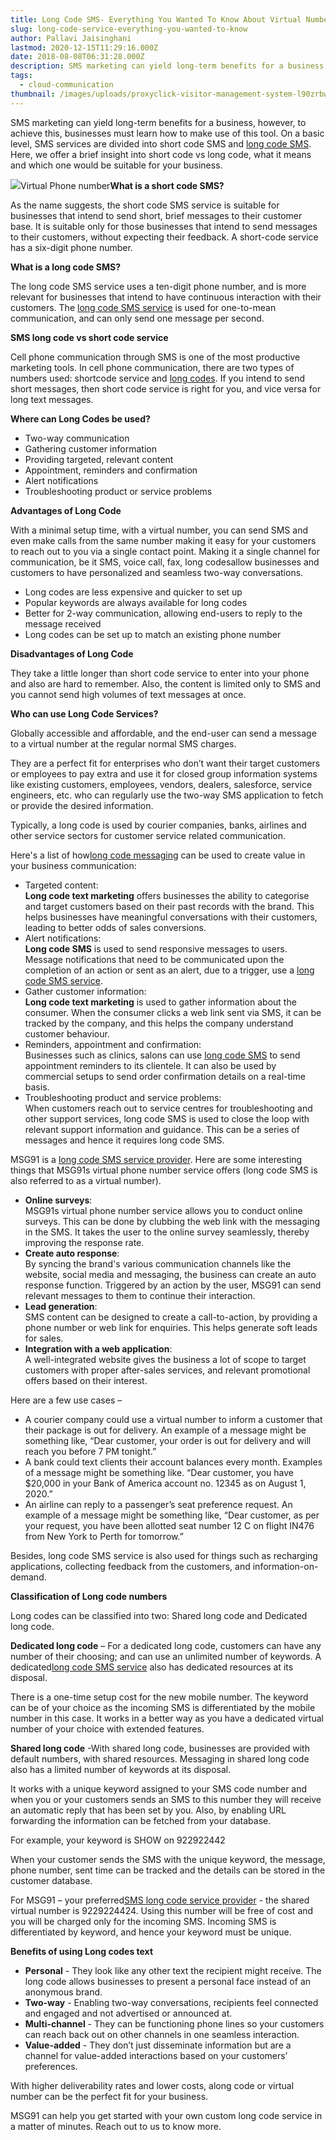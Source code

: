 ```yaml
---
title: Long Code SMS- Everything You Wanted To Know About Virtual Number
slug: long-code-service-everything-you-wanted-to-know
author: Pallavi Jaisinghani
lastmod: 2020-12-15T11:29:16.000Z
date: 2018-08-08T06:31:28.000Z
description: SMS marketing can yield long-term benefits for a business, however, to achieve this, businesses must learn how to make use of this tool. On a basic level, SMS services are divided into short code SMS and. Here, we offer a brief insight into short code vs long code, what it means and which one would be suitable for your business.
tags:
  - cloud-communication
thumbnail: /images/uploads/proxyclick-visitor-management-system-l90zrbwvcoe-unsplash.jpg
---
```


SMS marketing can yield long-term benefits for a business, however, to achieve this, businesses must learn how to make use of this tool. On a basic level, SMS services are divided into short code SMS and [long code SMS](https://msg91.com/in/virtual-number/). Here, we offer a brief insight into short code vs long code, what it means and which one would be suitable for your business.  


![](https://images-msg91.s3.ap-south-1.amazonaws.com/2020/12/3648.jpg)Virtual Phone number**What is a short code SMS?**

As the name suggests, the short code SMS service is suitable for businesses that intend to send short, brief messages to their customer base. It is suitable only for those businesses that intend to send messages to their customers, without expecting their feedback. A short-code service has a six-digit phone number.  


**What is a long code SMS?**

The long code SMS service uses a ten-digit phone number, and is more relevant for businesses that intend to have continuous interaction with their customers. The [long code SMS service](https://msg91.com/in/sms/) is used for one-to-mean communication, and can only send one message per second.  


**SMS long code vs short code service**

Cell phone communication through SMS is one of the most productive marketing tools. In cell phone communication, there are two types of numbers used: shortcode service and [long codes](https://msg91.com/in/virtual-number/). If you intend to send short messages, then short code service is right for you, and vice versa for long text messages.

**Where can Long Codes be used?**

* Two-way communication
* Gathering customer information
* Providing targeted, relevant content
* Appointment, reminders and confirmation
* Alert notifications
* Troubleshooting product or service problems

**Advantages of Long Code**

With a minimal setup time, with a virtual number, you can send SMS and even make calls from the same number making it easy for your customers to reach out to you via a single contact point. Making it a single channel for communication, be it SMS, voice call, fax, long codesallow businesses and customers to have personalized and seamless two-way conversations.

* Long codes are less expensive and quicker to set up
* Popular keywords are always available for long codes
* Better for 2-way communication, allowing end-users to reply to the message received
* Long codes can be set up to match an existing phone number

**Disadvantages of Long Code**

They take a little longer than short code service to enter into your phone and also are hard to remember. Also, the content is limited only to SMS and you cannot send high volumes of text messages at once.

**Who can use Long Code Services?**

Globally accessible and affordable, and the end-user can send a message to a virtual number at the regular normal SMS charges.

They are a perfect fit for enterprises who don’t want their target customers or employees to pay extra and use it for closed group information systems like existing customers, employees, vendors, dealers, salesforce, service engineers, etc. who can regularly use the two-way SMS application to fetch or provide the desired information.

Typically, a long code is used by courier companies, banks, airlines and other service sectors for customer service related communication.

Here's a list of how[long code messaging](https://msg91.com/in/virtual-number/) can be used to create value in your business communication:

* Targeted content:   
**Long code text marketing** offers businesses the ability to categorise and target customers based on their past records with the brand. This helps businesses have meaningful conversations with their customers, leading to better odds of sales conversions.
* Alert notifications:  
**Long code SMS** is used to send responsive messages to users. Message notifications that need to be communicated upon the completion of an action or sent as an alert, due to a trigger, use a [long code SMS service](https://msg91.com/in/sms/).
* Gather customer information:   
**Long code text marketing** is used to gather information about the consumer. When the consumer clicks a web link sent via SMS, it can be tracked by the company, and this helps the company understand customer behaviour.
* Reminders, appointment and confirmation:   
Businesses such as clinics, salons can use [long code SMS](https://msg91.com/in/sms/) to send appointment reminders to its clientele. It can also be used by commercial setups to send order confirmation details on a real-time basis.
* Troubleshooting product and service problems:   
When customers reach out to service centres for troubleshooting and other support services, long code SMS is used to close the loop with relevant support information and guidance. This can be a series of messages and hence it requires long code SMS.

MSG91 is a [long code SMS service provider](https://msg91.com/in/). Here are some interesting things that MSG91s virtual phone number service offers (long code SMS is also referred to as a virtual number).  
  


* **Online surveys**:   
MSG91s virtual phone number service allows you to conduct online surveys. This can be done by clubbing the web link with the messaging in the SMS. It takes the user to the online survey seamlessly, thereby improving the response rate.
* **Create auto response**:   
By syncing the brand's various communication channels like the website, social media and messaging, the business can create an auto response function. Triggered by an action by the user, MSG91 can send relevant messages to them to continue their interaction.
* **Lead generation**:   
SMS content can be designed to create a call-to-action, by providing a phone number or web link for enquiries. This helps generate soft leads for sales.
* **Integration with a web application**:   
A well-integrated website gives the business a lot of scope to target customers with proper after-sales services, and relevant promotional offers based on their interest.

Here are a few use cases –

* A courier company could use a virtual number to inform a customer that their package is out for delivery. An example of a message might be something like, “Dear customer, your order is out for delivery and will reach you before 7 PM tonight.”
* A bank could text clients their account balances every month. Examples of a message might be something like. “Dear customer, you have $20,000 in your Bank of America account no. 12345 as on August 1, 2020.”
* An airline can reply to a passenger’s seat preference request. An example of a message might be something like, “Dear customer, as per your request, you have been allotted seat number 12 C on flight IN476 from New York to Perth for tomorrow.”

Besides, long code SMS service is also used for things such as recharging applications, collecting feedback from the customers, and information-on-demand.

**Classification of Long code numbers**

Long codes can be classified into two: Shared long code and Dedicated long code.

**Dedicated long code** – For a dedicated long code, customers can have any number of their choosing; and can use an unlimited number of keywords. A dedicated[long code SMS service](https://msg91.com/virtual-number/) also has dedicated resources at its disposal.

There is a one-time setup cost for the new mobile number. The keyword can be of your choice as the incoming SMS is differentiated by the mobile number in this case. It works in a better way as you have a dedicated virtual number of your choice with extended features.

**Shared long code** -With shared long code, businesses are provided with default numbers, with shared resources. Messaging in shared long code also has a limited number of keywords at its disposal.

It works with a unique keyword assigned to your SMS code number and when you or your customers sends an SMS to this number they will receive an automatic reply that has been set by you. Also, by enabling URL forwarding the information can be fetched from your database.

For example, your keyword is SHOW on 922922442

When your customer sends the SMS with the unique keyword, the message, phone number, sent time can be tracked and the details can be stored in the customer database.

For MSG91 – your preferred[SMS long code service provider](https://msg91.com/in/) - the shared virtual number is 9229224424. Using this number will be free of cost and you will be charged only for the incoming SMS. Incoming SMS is differentiated by keyword, and hence your keyword must be unique.

**Benefits of using Long codes text**

* **Personal** - They look like any other text the recipient might receive. The long code allows businesses to present a personal face instead of an anonymous brand.
* **Two-way** - Enabling two-way conversations, recipients feel connected and engaged and not advertised or announced at.
* **Multi-channel** - They can be functioning phone lines so your customers can reach back out on other channels in one seamless interaction.
* **Value-added** - They don’t just disseminate information but are a channel for value-added interactions based on your customers’ preferences.

With higher deliverability rates and lower costs, along code or virtual number can be the perfect fit for your business.

MSG91 can help you get started with your own custom long code service in a matter of minutes. Reach out to us to know more.

